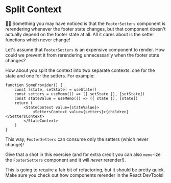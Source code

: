 # Split Context

👨‍💼 Something you may have noticed is that the `FooterSetters` component is
rerendering whenever the footer state changes, but that component doesn't
actually depend on the footer state at all. All it cares about is the setter
functions which never change!

Let's assume that `FooterSetters` is an expensive component to render. How could
we prevent it from rerendering unnecessarily when the footer state changes?

How about you split the context into two separate contexts: one for the state
and one for the setters. For example:

```tsx
function SomeProvider() {
	const [state, setState] = useState()
	const setters = useMemo(() => ({ setState }), [setState])
	const stateValue = useMemo(() => ({ state }), [state])
	return (
		<StateContext value={stateValue}>
			<SettersContext value={setters}>{children}</SettersContext>
		</StateContext>
	)
}
```

This way, `FooterSetters` can consume only the setters
(which never change)!

Give that a shot in this exercise (and for extra credit you can also `memo`-ize
the `FooterSetters` component and it will _never_ rerender!).

This is going to require a fair bit of refactoring, but it should be pretty
quick. Make sure you check out how components rerender in the React DevTools!
